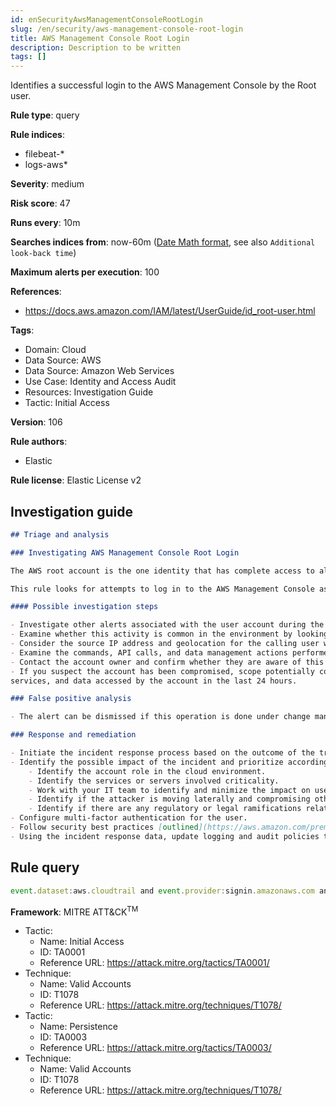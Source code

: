 ```yaml
---
id: enSecurityAwsManagementConsoleRootLogin
slug: /en/security/aws-management-console-root-login
title: AWS Management Console Root Login
description: Description to be written
tags: []
---
```


<div id="aws-management-console-root-login"></div>

Identifies a successful login to the AWS Management Console by the Root user.

**Rule type**: query

**Rule indices**: 

* filebeat-*
* logs-aws*

**Severity**: medium

**Risk score**: 47

**Runs every**: 10m

**Searches indices from**: now-60m ([Date Math format](((ref))/common-options.html#date-math), see also <DocLink id="enSecurityRulesUiCreate" section="set-the-rules-schedule">`Additional look-back time`</DocLink>)

**Maximum alerts per execution**: 100

**References**: 

* https://docs.aws.amazon.com/IAM/latest/UserGuide/id_root-user.html

**Tags**: 

* Domain: Cloud
* Data Source: AWS
* Data Source: Amazon Web Services
* Use Case: Identity and Access Audit
* Resources: Investigation Guide
* Tactic: Initial Access

**Version**: 106

**Rule authors**: 

* Elastic

**Rule license**: Elastic License v2

## Investigation guide

```markdown
## Triage and analysis

### Investigating AWS Management Console Root Login

The AWS root account is the one identity that has complete access to all AWS services and resources in the account, which is created when the AWS account is created. AWS strongly recommends that you do not use the root user for your everyday tasks, even the administrative ones. Instead, adhere to the best practice of using the root user only to create your first IAM user. Then securely lock away the root user credentials and use them to perform only a few account and service management tasks. AWS provides a [list of the tasks that require root user](https://docs.aws.amazon.com/general/latest/gr/root-vs-iam.html#aws_tasks-that-require-root).

This rule looks for attempts to log in to the AWS Management Console as the root user.

#### Possible investigation steps

- Investigate other alerts associated with the user account during the past 48 hours.
- Examine whether this activity is common in the environment by looking for past occurrences on your logs.
- Consider the source IP address and geolocation for the calling user who issued the command. Do they look normal for the calling user?
- Examine the commands, API calls, and data management actions performed by the account in the last 24 hours.
- Contact the account owner and confirm whether they are aware of this activity.
- If you suspect the account has been compromised, scope potentially compromised assets by tracking access to servers,
services, and data accessed by the account in the last 24 hours.

### False positive analysis

- The alert can be dismissed if this operation is done under change management and approved according to the organization's policy for performing a task that needs this privilege level.

### Response and remediation

- Initiate the incident response process based on the outcome of the triage.
- Identify the possible impact of the incident and prioritize accordingly; the following actions can help you gain context:
    - Identify the account role in the cloud environment.
    - Identify the services or servers involved criticality.
    - Work with your IT team to identify and minimize the impact on users.
    - Identify if the attacker is moving laterally and compromising other accounts, servers, or services.
    - Identify if there are any regulatory or legal ramifications related to this activity.
- Configure multi-factor authentication for the user.
- Follow security best practices [outlined](https://aws.amazon.com/premiumsupport/knowledge-center/security-best-practices/) by AWS.
- Using the incident response data, update logging and audit policies to improve the mean time to detect (MTTD) and the mean time to respond (MTTR).
```

## Rule query

```js
event.dataset:aws.cloudtrail and event.provider:signin.amazonaws.com and event.action:ConsoleLogin and aws.cloudtrail.user_identity.type:Root and event.outcome:success

```

**Framework**: MITRE ATT&CK<sup>TM</sup>

* Tactic:
    * Name: Initial Access
    * ID: TA0001
    * Reference URL: https://attack.mitre.org/tactics/TA0001/
* Technique:
    * Name: Valid Accounts
    * ID: T1078
    * Reference URL: https://attack.mitre.org/techniques/T1078/
* Tactic:
    * Name: Persistence
    * ID: TA0003
    * Reference URL: https://attack.mitre.org/tactics/TA0003/
* Technique:
    * Name: Valid Accounts
    * ID: T1078
    * Reference URL: https://attack.mitre.org/techniques/T1078/

